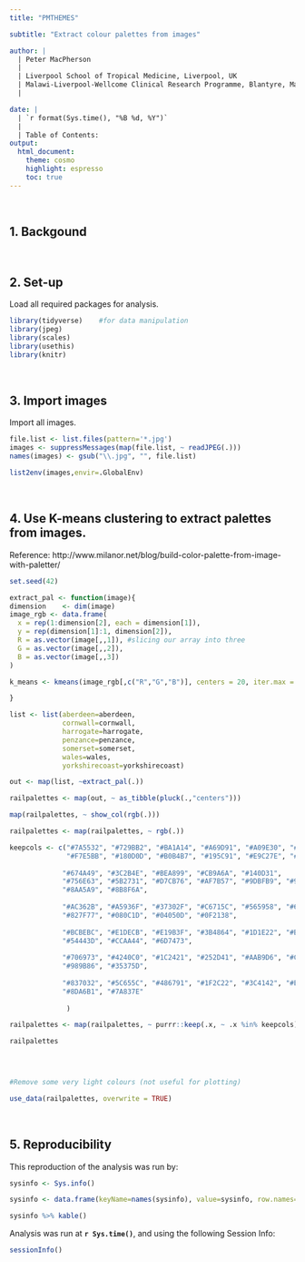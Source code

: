 ```yaml
---
title: "PMTHEMES"

subtitle: "Extract colour palettes from images"

author: |
  | Peter MacPherson
  |
  | Liverpool School of Tropical Medicine, Liverpool, UK
  | Malawi-Liverpool-Wellcome Clinical Research Programme, Blantyre, Malawi
  |

date: | 
  | `r format(Sys.time(), "%B %d, %Y")`
  |
  | Table of Contents:
output: 
  html_document:
    theme: cosmo
    highlight: espresso
    toc: true
---
```


<br>

## 1. Backgound


<br>

## 2. Set-up

Load all required packages for analysis.

```r
library(tidyverse)    #for data manipulation
library(jpeg)
library(scales)
library(usethis)
library(knitr)

```

<br>

## 3. Import images

Import all images.

```r
file.list <- list.files(pattern='*.jpg')
images <- suppressMessages(map(file.list, ~ readJPEG(.)))
names(images) <- gsub("\\.jpg", "", file.list)

list2env(images,envir=.GlobalEnv)

```

<br>

## 4. Use K-means clustering to extract palettes from images.

Reference: http://www.milanor.net/blog/build-color-palette-from-image-with-paletter/

```r
set.seed(42)

extract_pal <- function(image){
dimension    <- dim(image)
image_rgb <- data.frame(
  x = rep(1:dimension[2], each = dimension[1]),
  y = rep(dimension[1]:1, dimension[2]),
  R = as.vector(image[,,1]), #slicing our array into three
  G = as.vector(image[,,2]),
  B = as.vector(image[,,3])
)

k_means <- kmeans(image_rgb[,c("R","G","B")], centers = 20, iter.max = 30)

}

list <- list(aberdeen=aberdeen, 
             cornwall=cornwall, 
             harrogate=harrogate, 
             penzance=penzance,
             somerset=somerset, 
             wales=wales, 
             yorkshirecoast=yorkshirecoast)

out <- map(list, ~extract_pal(.))

railpalettes <- map(out, ~ as_tibble(pluck(.,"centers")))

map(railpalettes, ~ show_col(rgb(.)))

railpalettes <- map(railpalettes, ~ rgb(.))

keepcols <- c("#7A5532", "#729BB2", "#BA1A14", "#A69D91", "#A09E30", "#554D54",
              "#F7E5BB", "#180D0D", "#B0B4B7", "#195C91", "#E9C27E", "#E1A93B",
              
             "#674A49", "#3C2B4E", "#BEA899", "#CB9A6A", "#140D31",
             "#756E63", "#5B2731", "#D7CB76", "#AF7B57", "#9DBFB9", "#935945",
             "#8AA5A9", "#8B8F6A",
             
             "#AC362B", "#A5936F", "#37302F", "#C6715C", "#565958", "#683F28",
             "#827F77", "#080C1D", "#04050D", "#0F2138",
             
             "#BCBEBC", "#E1DECB", "#E19B3F", "#3B4864", "#1D1E22", "#B56A35",
             "#54443D", "#CCAA44", "#6D7473",
             
             "#706973", "#4240C0", "#1C2421", "#252D41", "#AAB9D6", "#C2CAA2",
             "#989B86", "#35375D",
             
             "#837032", "#5C655C", "#486791", "#1F2C22", "#3C4142", "#EBD48E",
             "#8DA6B1", "#7A837E"
              
              )

railpalettes <- map(railpalettes, ~ purrr::keep(.x, ~ .x %in% keepcols))

railpalettes


  

#Remove some very light colours (not useful for plotting)

use_data(railpalettes, overwrite = TRUE)

```


<br>

## 5. Reproducibility

This reproduction of the analysis was run by: 

```r

sysinfo <- Sys.info()

sysinfo <- data.frame(keyName=names(sysinfo), value=sysinfo, row.names=NULL)

sysinfo %>% kable()
```

Analysis was run at **`r Sys.time()`**, and using the following Session Info:

```r
sessionInfo()
```
